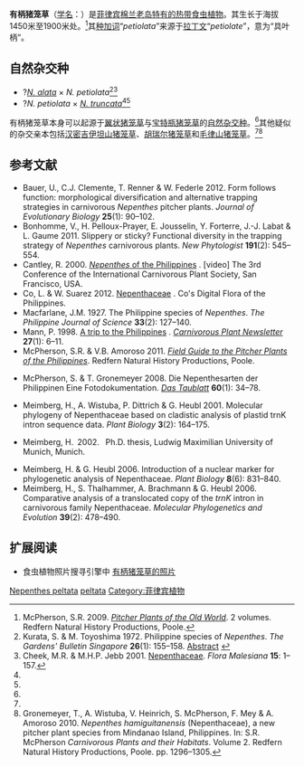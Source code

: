 {{noteTA
|G1=Carnivorous Plant
}}

{{Speciesbox
|image = Nepenthes petiolata.jpg
|image_caption = 产自[[模式产地|模式产地]][[马赛山|马赛山]]{{small|（Mount Masay）}}的有柄猪笼草
|taxon=Nepenthes petiolata
|authority = [[B·H·丹瑟|Danser]] (1928)<ref>Danser, B.H. 1928. [http://www.omnisterra.com/botany/cp/pictures/nepenthe/dansermg/dans46.htm ''Nepenthes petiolata'' DANS., spec. nova.] {{Wayback|url=http://www.omnisterra.com/botany/cp/pictures/nepenthe/dansermg/dans46.htm |date=20210423072549 }}. In: [[荷属东印度群岛的猪笼草科植物|The Nepenthaceae of the Netherlands Indies]]. ''Bulletin du Jardin Botanique de Buitenzorg'', Série III, '''9'''(3–4): 249–438.</ref>
|synonyms = *''Nepenthes petiolata''<br><small>''auct. non'' [[B·H·丹瑟|Danser]]: [[仓田重夫|Sh.Kurata]] & [[丰岛正美|Toyosh.]] (1966)<br>[=''[[棉兰老岛猪笼草|N. mindanaoensis]]'']</small>
}}

'''有柄猪笼草'''（[[学名|学名]]：''{{lang|la|Nepenthes petiolata}}''）是[[菲律宾|菲律宾]][[棉兰老岛|棉兰老岛]][[特有种|特有的]][[热带|热带]][[食虫植物|食虫植物]]。其生长于海拔1450米至1900米处。<ref name=McPherson>McPherson, S.R. 2009. ''[[旧大陆的猪笼草|Pitcher Plants of the Old World]]''. 2 volumes. Redfern Natural History Productions, Poole.</ref>其[[种加词|种加词]]“''petiolata''”来源于[[拉丁文|拉丁文]]“''petiolate''”，意为“具叶柄”。

== 自然杂交种 ==
*?''[[翼状猪笼草|N. alata]]'' × ''N. petiolata''<ref name=globamphora>Kurata, S. & M. Toyoshima 1972. Philippine species of ''Nepenthes''. ''The Gardens' Bulletin Singapore'' '''26'''(1): 155–158. [http://www.sbg.org.sg/research/publicationbulletin.asp?sRange=1970-1979&sYear=1972 Abstract] {{webarchive|url=https://web.archive.org/web/20110722151730/http://www.sbg.org.sg/research/publicationbulletin.asp?sRange=1970-1979&sYear=1972 |date=2011-07-22 }}</ref><ref name=C&J>Cheek, M.R. & M.H.P. Jebb 2001. [[猪笼草科_(2001年专著)|Nepenthaceae]]. ''Flora Malesiana'' '''15''': 1–157.</ref>
*?''N. petiolata'' × ''[[宝特瓶猪笼草|N. truncata]]''<ref name=globamphora /><ref name=C&J />

有柄猪笼草本身可以起源于[[翼状猪笼草|翼状猪笼草]]{{small|（''N. alata''）}}与[[宝特瓶猪笼草|宝特瓶猪笼草]]{{small|（''N. truncata''）}}的[[自然杂交种|自然杂交种]]。<ref name=McPherson />其他疑似的杂交亲本包括[[汉密吉伊坦山猪笼草|汉密吉伊坦山猪笼草]]{{small|（''N. hamiguitanensis''）}}、[[胡瑞尔猪笼草|胡瑞尔猪笼草]]{{small|（''N. hurrelliana''）}}和[[毛律山猪笼草|毛律山猪笼草]]{{small|（''N. murudensis''）}}。<ref name=McPherson /><ref name=hami>Gronemeyer, T., A. Wistuba, V. Heinrich, S. McPherson, F. Mey & A. Amoroso 2010. ''Nepenthes hamiguitanensis'' (Nepenthaceae), a new pitcher plant species from Mindanao Island, Philippines. In: S.R. McPherson ''Carnivorous Plants and their Habitats''. Volume 2. Redfern Natural History Productions, Poole. pp. 1296–1305.</ref>

== 参考文献 ==
{{reflist|2}}
{{refbegin|2}}
* Bauer, U., C.J. Clemente, T. Renner & W. Federle 2012. Form follows function: morphological diversification and alternative trapping strategies in carnivorous ''Nepenthes'' pitcher plants. ''Journal of Evolutionary Biology'' '''25'''(1): 90–102. {{DOI|10.1111/j.1420-9101.2011.02406.x}}
* Bonhomme, V., H. Pelloux-Prayer, E. Jousselin, Y. Forterre, J.-J. Labat & L. Gaume 2011. Slippery or sticky? Functional diversity in the trapping strategy of ''Nepenthes'' carnivorous plants. ''New Phytologist'' '''191'''(2): 545–554. {{DOI|10.1111/j.1469-8137.2011.03696.x}}
* Cantley, R. 2000. [http://www.youtube.com/watch?v=j01sXiwpqAA ''Nepenthes'' of the Philippines] {{Wayback|url=http://www.youtube.com/watch?v=j01sXiwpqAA |date=20140523213541 }}. [video] The 3rd Conference of the International Carnivorous Plant Society, San Francisco, USA.
* Co, L. & W. Suarez 2012. [http://www.philippineplants.org/Families/Nepenthaceae.html Nepenthaceae] {{Wayback|url=http://www.philippineplants.org/Families/Nepenthaceae.html |date=20130728150437 }}. Co's Digital Flora of the Philippines.
* Macfarlane, J.M. 1927. The Philippine species of ''Nepenthes''. ''The Philippine Journal of Science'' '''33'''(2): 127–140.
* Mann, P. 1998. [http://www.carnivorousplants.org/cpn/samples/v27n1p6_11.html A trip to the Philippines] {{Wayback|url=http://www.carnivorousplants.org/cpn/samples/v27n1p6_11.html |date=20150923200725 }}. ''[[食虫植物通讯|Carnivorous Plant Newsletter]]'' '''27'''(1): 6–11.
* McPherson, S.R. & V.B. Amoroso 2011. ''[[菲律宾的猪笼草野外指南|Field Guide to the Pitcher Plants of the Philippines]]''. Redfern Natural History Productions, Poole.
* {{de icon}} McPherson, S. & T. Gronemeyer 2008. Die Nepenthesarten der Philippinen Eine Fotodokumentation. ''[[露叶茅膏菜_(杂志)|Das Taublatt]]'' '''60'''(1): 34–78.
* Meimberg, H., A. Wistuba, P. Dittrich & G. Heubl 2001. Molecular phylogeny of Nepenthaceae based on cladistic analysis of plastid trnK intron sequence data. ''Plant Biology'' '''3'''(2): 164–175. {{DOI|10.1055/s-2001-12897}}
* {{de icon}} Meimberg, H. 2002. {{PDFlink|[http://edoc.ub.uni-muenchen.de/1078/1/Meimberg_Harald.pdf Molekular-systematische Untersuchungen an den Familien Nepenthaceae und Ancistrocladaceae sowie verwandter Taxa aus der Unterklasse Caryophyllidae s. l..]}} Ph.D. thesis, Ludwig Maximilian University of Munich, Munich.
* Meimberg, H. & G. Heubl 2006. Introduction of a nuclear marker for phylogenetic analysis of Nepenthaceae. ''Plant Biology'' '''8'''(6): 831–840. {{DOI|10.1055/s-2006-924676}}
* Meimberg, H., S. Thalhammer, A. Brachmann & G. Heubl 2006. Comparative analysis of a translocated copy of the ''trnK'' intron in carnivorous family Nepenthaceae. ''Molecular Phylogenetics and Evolution'' '''39'''(2): 478–490. {{DOI|10.1016/j.ympev.2005.11.023}}
<!--http://lovemindanao.blogspot.kr/2012/07/mt-tibogs-guinumhay-peak-and-its.html-->
{{refend}}

== 扩展阅读 ==
{{refbegin}}
*食虫植物照片搜寻引擎中 [http://www.cpphotofinder.com/nepenthes-petiolata-575.html 有柄猪笼草的照片] {{Wayback|url=http://www.cpphotofinder.com/nepenthes-petiolata-575.html |date=20210123164450 }}
{{commons-inline|Nepenthes petiolata|有柄猪笼草}}
{{wikispecies-inline|Nepenthes petiolata|有柄猪笼草}}
{{refend}}

{{猪笼草属}}
{{Taxonbar|from=Q4247883}}

[[Category:亚洲食虫植物|Nepenthes peltata]]
[[Category:猪笼草属|peltata]]
[[Category:菲律宾植物|Category:菲律宾植物]]